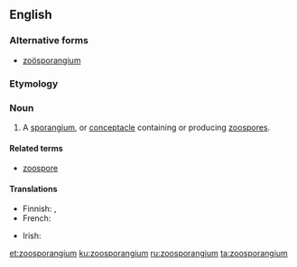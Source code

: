 ==English==
===Alternative forms===
* [[zoösporangium]]
===Etymology===
{{prefix|zoo|sporangium|lang=en}}

===Noun===
{{en-noun|zoosporangia}}

# {{context|botany|lang=en}} A [[sporangium]], or [[conceptacle]] containing or producing [[zoospore]]s.

====Related terms====
*[[zoospore]]

====Translations====
{{trans-top|a sporangium, or conceptacle containing or producing zoospores}}
*Finnish: {{t|fi|parveiluitiöpesäke}}, {{t|fi|zoosporangio}}
* French: {{t+|fr|zoosporange|m}}
{{trans-mid}}
* Irish: {{t|ga|zóspóragán|m}}
{{trans-bottom}}

[[et:zoosporangium]]
[[ku:zoosporangium]]
[[ru:zoosporangium]]
[[ta:zoosporangium]]
